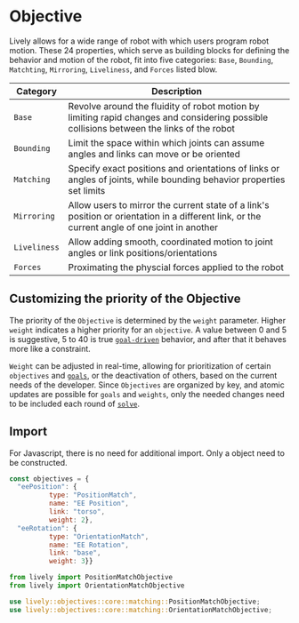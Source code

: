 # Objective

Lively allows for a wide range of robot with which users program robot motion. These 24 properties, which serve as building blocks for defining the behavior and motion of the robot, fit into five categories: 
`Base`, `Bounding`, `Matchting`, `Mirroring`, `Liveliness`, and `Forces` listed blow. 

| Category | Description |
| --- | --- | 
| `Base` | Revolve around the fluidity of robot motion by limiting rapid changes and considering possible collisions between the links of the robot |
| `Bounding` | Limit the space within which joints can assume angles and links can move or be oriented | 
| `Matching` | Specify exact positions and orientations of links or angles of joints, while bounding behavior properties set limits |
| `Mirroring` | Allow users to mirror the current state of a link's position or orientation in a different link, or the current angle of one joint in another |
| `Liveliness` | Allow adding smooth, coordinated motion to joint angles or link positions/orientations |
| `Forces` | Proximating the physcial forces applied to the robot |

## Customizing the priority of the Objective

The priority of the `Objective` is determined by the `weight` parameter. Higher `weight` indicates a higher priority for an `objective`. A value between 0 and 5 is suggestive, 5 to 40 is true [`goal-driven`](../Goals/goal) behavior, and after that it behaves more like a constraint.

`Weight` can be adjusted in real-time, allowing for prioritization of certain `objectives` and [`goals`](../Goals/goal), or the deactivation of others, based on the current needs of the developer. Since `Objectives` are organized by key, and atomic updates are possible for `goals` and `weights`, only the needed changes need to be included each round of [`solve`](../Solver/Methods/solve).

## Import

For Javascript, there is no need for additional import. Only a object need to be constructed. 

<Tabs>
  <TabItem value="js" label="Javascript">

  ```js
  const objectives = {
    "eePosition": {
            type: "PositionMatch",
            name: "EE Position",
            link: "torso",
            weight: 2},
    "eeRotation": {
            type: "OrientationMatch",
            name: "EE Rotation",
            link: "base",
            weight: 3}}
  ```

  </TabItem>
  <TabItem value="py" label="Python">

  ```py
  from lively import PositionMatchObjective 
  from lively import OrientationMatchObjective
  ```
   </TabItem>
   <TabItem value= "rust" label="Rust"> 

   ```rust
   use lively::objectives::core::matching::PositionMatchObjective;
   use lively::objectives::core::matching::OrientationMatchObjective;
   ``` 
   </TabItem>
</Tabs> 




